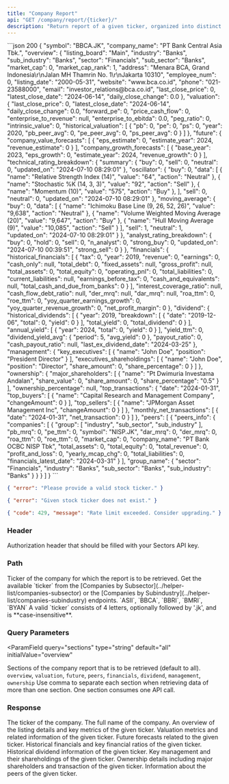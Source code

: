 ```yaml
---
title: "Company Report"
api: "GET /company/report/{ticker}/"
description: "Return report of a given ticker, organized into distinct sections"
---
```


<ResponseExample>
```json 200
{
    "symbol": "BBCA.JK",
    "company_name": "PT Bank Central Asia Tbk.",
    "overview": {
        "listing_board": "Main",
        "industry": "Banks",
        "sub_industry": "Banks",
        "sector": "Financials",
        "sub_sector": "Banks",
        "market_cap": 0,
        "market_cap_rank": 1,
        "address": "Menara BCA, Grand Indonesia\r\nJalan MH Thamrin No. 1\r\nJakarta 10310",
        "employee_num": 0,
        "listing_date": "2000-05-31",
        "website": "www.bca.co.id",
        "phone": "021-23588000",
        "email": "investor_relations@bca.co.id",
        "last_close_price": 0,
        "latest_close_date": "2024-06-14",
        "daily_close_change": 0.0
    },
    "valuation": {
        "last_close_price": 0,
        "latest_close_date": "2024-06-14",
        "daily_close_change": 0.0,
        "forward_pe": 0,
        "price_cash_flow": 0,
        "enterprise_to_revenue": null,
        "enterprise_to_ebitda": 0.0,
        "peg_ratio": 0,
        "intrinsic_value": 0,
        "historical_valuation": [
            {
                "pb": 0,
                "pe": 0,
                "ps": 0,
                "year": 2020,
                "pb_peer_avg": 0,
                "pe_peer_avg": 0,
                "ps_peer_avg": 0
            }
        ]
    },
    "future": {
        "company_value_forecasts": [
            {
                "eps_estimate": 0,
                "estimate_year": 2024,
                "revenue_estimate": 0
            }
        ],
        "company_growth_forecasts": [
            {
                "base_year": 2023,
                "eps_growth": 0,
                "estimate_year": 2024,
                "revenue_growth": 0
            }
        ],
        "technical_rating_breakdown": {
          "summary": {
            "buy": 0,
            "sell": 0,
            "neutral": 0,
            "updated_on": "2024-07-10 08:29:01"
          },
          "oscillator": {
            "buy": 0,
            "data": [
              {
                "name": "Relative Strength Index (14)",
                "value": "64",
                "action": "Neutral"
              },
              {
                "name": "Stochastic %K (14, 3, 3)",
                "value": "92",
                "action": "Sell"
              },
              {
                "name": "Momentum (10)",
                "value": "575",
                "action": "Buy"
              },
            ],
            "sell": 0,
            "neutral": 0,
            "updated_on": "2024-07-10 08:29:01"
          },
          "moving_average": {
            "buy": 0,
            "data": [
              {
                "name": "Ichimoku Base Line (9, 26, 52, 26)",
                "value": "9,638",
                "action": "Neutral"
              },
              {
                "name": "Volume Weighted Moving Average (20)",
                "value": "9,647",
                "action": "Buy"
              },
              {
                "name": "Hull Moving Average (9)",
                "value": "10,085",
                "action": "Sell"
              }
            ],
            "sell": 1,
            "neutral": 1,
            "updated_on": "2024-07-10 08:29:01"
          }
        },
        "analyst_rating_breakdown": {
          "buy": 0,
          "hold": 0,
          "sell": 0,
          "n_analyst": 0,
          "strong_buy": 0,
          "updated_on": "2024-07-10 00:39:51",
          "strong_sell": 0
        }
    },
    "financials": {
        "historical_financials": [
            {
                "tax": 0,
                "year": 2019,
                "revenue": 0,
                "earnings": 0,
                "cash_only": null,
                "total_debt": 0,
                "fixed_assets": null,
                "gross_profit": null,
                "total_assets": 0,
                "total_equity": 0,
                "operating_pnl": 0,
                "total_liabilities": 0,
                "current_liabilities": null,
                "earnings_before_tax": 0,
                "cash_and_equivalents": null,
                "total_cash_and_due_from_banks": 0
            }
        ],
        "interest_coverage_ratio": null,
        "cash_flow_debt_ratio": null,
        "der_mrq": null,
        "dar_mrq": null,
        "roa_ttm": 0,
        "roe_ttm": 0,
        "yoy_quarter_earnings_growth": 0,
        "yoy_quarter_revenue_growth": 0,
        "net_profit_margin": 0
    },
    "dividend": {
        "historical_dividends": [
            {
                "year": 2019,
                "breakdown": [
                    {
                        "date": "2019-12-06",
                        "total": 0,
                        "yield": 0
                    }
                ],
                "total_yield": 0,
                "total_dividend": 0
            }
        ],
        "annual_yield": [
            {
                "year": 2024,
                "total": 0,
                "yield": 0
            }
        ],
        "yield_ttm": 0,
        "dividend_yield_avg": {
            "period": 5,
            "avg_yield": 0
        },
        "payout_ratio": 0,
        "cash_payout_ratio": null,
        "last_ex_dividend_date": "2024-03-25"
    },
    "management": {
        "key_executives": [
            {
                "name": "John Doe",
                "position": "President Director"
            }
        ],
        "executives_shareholdings": [
            {
                "name": "John Doe",
                "position": "Director",
                "share_amount": 0,
                "share_percentage": 0
            }
        ]
    },
    "ownership": {
        "major_shareholders": [
            {
                "name": "Pt Dwimuria Investama Andalan",
                "share_value": 0,
                "share_amount": 0,
                "share_percentage": "0.5"
            }
        ],
        "ownership_percentage": null,
        "top_transactions": {
            "date": "2024-01-31",
            "top_buyers": [
                {
                    "name": "Capital Research and Management Company",
                    "changeAmount": 0
                }
            ],
            "top_sellers": [
                {
                    "name": "JPMorgan Asset Management Inc",
                    "changeAmount": 0
                }
            ]
        },
        "monthly_net_transactions": [
            {
                "date": "2024-01-31",
                "net_transaction": 0
            }
        ]
    },
    "peers": [
        {
            "peers_info": {
                "companies": [
                    {
                        "group": [
                            "industry",
                            "sub_sector",
                            "sub_industry"
                        ],
                        "pb_mrq": 0,
                        "pe_ttm": 0,
                        "symbol": "NISP.JK",
                        "dar_mrq": 0,
                        "der_mrq": 0,
                        "roa_ttm": 0,
                        "roe_ttm": 0,
                        "market_cap": 0,
                        "company_name": "PT Bank OCBC NISP Tbk",
                        "total_assets": 0,
                        "total_equity": 0,
                        "total_revenue": 0,
                        "profit_and_loss": 0,
                        "yearly_mcap_chg": 0,
                        "total_liabilities": 0,
                        "financials_latest_date": "2024-03-31"
                    }
                ],
                "group_name": {
                    "sector": "Financials",
                    "industry": "Banks",
                    "sub_sector": "Banks",
                    "sub_industry": "Banks"
                }
            }
        }
    ]
}
```

```json 400
{ "error": "Please provide a valid stock ticker." }
```

```json 400
{ "error": "Given stock ticker does not exist." }
```

```json 429
{ "code": 429, "message": "Rate limit exceeded. Consider upgrading." }
```

</ResponseExample>

### Header

<ParamField header="Authorization" type="string" required>
  Authorization header that should be filled with your Sectors API key.
</ParamField>

### Path

<ParamField path="ticker" type="string" initialValue="BBCA" required>
  Ticker of the company for which the report is to be retrieved.
  <AccordionGroup>
    <Accordion title="Get the available ticker">
      Get the available `ticker` from the [Companies by
      Subsector](../helper-list/companies-subsector) or the [Companies by
      Subindustry](../helper-list/companies-subindustry) endpoints.
    </Accordion>
    <Accordion title="Examples of the ticker">
      `ASII`, `BBCA`, `BBRI`, `BMRI`, `BYAN`
    </Accordion>
    <Accordion title="Format">
      A valid `ticker` consists of 4 letters, optionally followed by '.jk', and
      is **case-insensitive**.
    </Accordion>
  </AccordionGroup>
</ParamField>

### Query Parameters

<ParamField
  query="sections"
  type="string"
  default="all"
  initialValue="overview"
>
  Sections of the company report that is to be retrieved (default to all).
  <AccordionGroup>
    <Accordion title="Available sections">
      `overview`, `valuation`, `future`, `peers`, `financials`, `dividend`,
      `management`, `ownership`
    </Accordion>
    <Accordion title="Format">
      Use comma to separate each section when retrieving data of more than one
      section.
    </Accordion>
    <Accordion title="API call consumption">
      One section consumes one API call.
    </Accordion>
  </AccordionGroup>
</ParamField>

### Response

<ResponseField name="symbol" type="string" required>
  The ticker of the company.
</ResponseField>

<ResponseField name="company_name" type="string" required>
  The full name of the company.
</ResponseField>

<ResponseField name="overview" type="object">
  An overview of the listing details and key metrics of the given ticker.
</ResponseField>

<ResponseField name="valuation" type="object">
  Valuation metrics and related information of the given ticker.
</ResponseField>

<ResponseField name="future" type="object">
  Future forecasts related to the given ticker.
</ResponseField>

<ResponseField name="financials" type="object">
  Historical financials and key financial ratios of the given ticker.
</ResponseField>

<ResponseField name="dividend" type="object">
  Historical dividend information of the given ticker.
</ResponseField>

<ResponseField name="management" type="object">
  Key management and their shareholdings of the given ticker.
</ResponseField>

<ResponseField name="ownership" type="object">
  Ownership details including major shareholders and transaction of the given
  ticker.
</ResponseField>

<ResponseField name="peers" type="object">
  Information about the peers of the given ticker.
</ResponseField>
